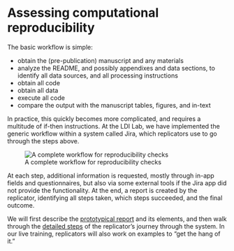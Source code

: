 # Assessing computational reproducibility

The basic workflow is simple:

- obtain the (pre-publication) manuscript and any materials
- analyze the README, and possibly appendixes and data sections, to identify all data sources, and all processing instructions
- obtain all code
- obtain all data
- execute all code
- compare the output with the manuscript tables, figures, and in-text 

In practice, this quickly becomes more complicated, and requires a multitude of if-then instructions. At the LDI Lab, we have implemented the generic workflow within a system called Jira, which replicators use to go through the steps above. 

![A complete workflow for reproducibility checks](https://github.com/labordynamicsinstitute/replicability-training/raw/master/images/AEADataEditorWorkflow-20191217.png)

At each step, additional information is requested, mostly through in-app fields and questionnaires, but also via some external tools if the Jira app did not provide the functionality. At the end, a report is created by the replicator, identifying all steps taken, which steps succeeded, and the final outcome.

We will first describe the [prototypical report](#proto-report) and its elements, and then walk through the [detailed steps](#detailed-steps) of the replicator's journey through the system. In our live training, replicators will also work on examples to "get the hang of it."
